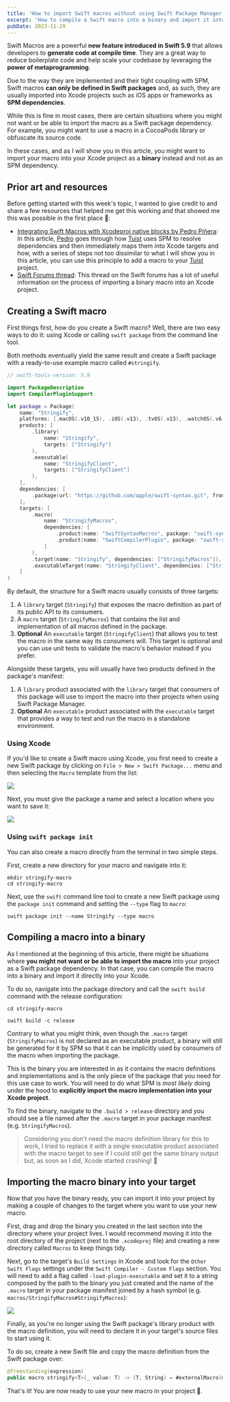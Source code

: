 ```yaml
---
title: 'How to import Swift macros without using Swift Package Manager'
excerpt: 'How to compile a Swift macro into a binary and import it into your Xcode project without using Swift Package Manager.'
pubDate: 2023-11-29
---
```


Swift Macros are a powerful **new feature introduced in Swift 5.9** that allows developers to **generate code at compile time**. They are a great way to reduce boilerplate code and help scale your codebase by leveraging the **power of metaprogramming**.

Due to the way they are implemented and their tight coupling with SPM, Swift macros **can only be defined in Swift packages** and, as such, they are usually imported into Xcode projects such as iOS apps or frameworks as **SPM dependencies**.

While this is fine in most cases, there are certain situations where you might not want or be able to import the macro as a Swift package dependency. For example, you might want to use a macro in a CocoaPods library or obfuscate its source code.

In these cases, and as I will show you in this article, you might want to import your macro into your Xcode project as a **binary** instead and not as an SPM dependency.

## Prior art and resources

Before getting started with this week's topic, I wanted to give credit to and share a few resources that helped me get this working and that showed me this was possible in the first place 👏:

- [Integrating Swift Macros with Xcodeproj native blocks by Pedro Piñera](https://pepicrft.me/blog/2023/11/08/swift-macros-with-xcodeproj-native-blocks): In this article, [Pedro](https://twitter.com/pepicrft) goes through how [Tuist](https://twitter.com/tuistio) uses SPM to resolve dependencies and then immediately maps them into Xcode targets and how, with a series of steps not too dissimilar to what I will show you in this article, you can use this principle to add a macro to your [Tuist](https://twitter.com/tuistio) project.
- [Swift Forums thread](https://forums.swift.org/t/how-to-import-macros-using-methods-other-than-swiftpm/66645): This thread on the Swift forums has a lot of useful information on the process of importing a binary macro into an Xcode project.

## Creating a Swift macro

First things first, how do you create a Swift macro? Well, there are two easy ways to do it: using Xcode or calling `swift package` from the command line tool.

Both methods eventually yield the same result and create a Swift package with a ready-to-use example macro called `#stringify`.

```swift:Package.swift
// swift-tools-version: 5.9

import PackageDescription
import CompilerPluginSupport

let package = Package(
    name: "Stringify",
    platforms: [.macOS(.v10_15), .iOS(.v13), .tvOS(.v13), .watchOS(.v6), .macCatalyst(.v13)],
    products: [
        .library(
            name: "Stringify",
            targets: ["Stringify"]
        ),
        .executable(
            name: "StringifyClient",
            targets: ["StringifyClient"]
        ),
    ],
    dependencies: [
        .package(url: "https://github.com/apple/swift-syntax.git", from: "509.0.0"),
    ],
    targets: [
        .macro(
            name: "StringifyMacros",
            dependencies: [
                .product(name: "SwiftSyntaxMacros", package: "swift-syntax"),
                .product(name: "SwiftCompilerPlugin", package: "swift-syntax")
            ]
        ),
        .target(name: "Stringify", dependencies: ["StringifyMacros"]),
        .executableTarget(name: "StringifyClient", dependencies: ["Stringify"])
    ]
)
```

By default, the structure for a Swift macro usually consists of three targets:

1. A `library` target (`Stringify`) that exposes the macro definition as part of its public API to its consumers.
2. A `macro` target (`StringifyMacros`) that contains the list and implementation of all macros defined in the package.
3. **Optional** An `executable` target (`StringifyClient`) that allows you to test the macro in the same way its consumers will. This target is optional and you can use unit tests to validate the macro's behavior instead if you prefer.

Alongside these targets, you will usually have two products defined in the package's manifest:

1. A `library` product associated with the `library` target that consumers of this package will use to import the macro into their projects when using Swift Package Manager.
2. **Optional** An `executable` product associated with the `executable` target that provides a way to test and run the macro in a standalone environment.

### Using Xcode

If you'd like to create a Swift macro using Xcode, you first need to create a new Swift package by clicking on `File > New > Swift Package...` menu and then selecting the `Macro` template from the list:

![](/assets/posts/binary-swift-macros/macro-template.webp)

Next, you must give the package a name and select a location where you want to save it:

![](/assets/posts/binary-swift-macros/macro-name.webp)

### Using `swift package init`

You can also create a macro directly from the terminal in two simple steps.

First, create a new directory for your macro and navigate into it:

```bash:Terminal
mkdir stringify-macro
cd stringify-macro
```

Next, use the `swift` command line tool to create a new Swift package using the `package init` command and setting the `--type` flag to `macro`:

```bash:Terminal
swift package init --name Stringify --type macro
```

## Compiling a macro into a binary

As I mentioned at the beginning of this article, there might be situations where **you might not want or be able to import the macro** into your project as a Swift package dependency. In that case, you can compile the macro into a binary and import it directly into your Xcode.

To do so, navigate into the package directory and call the `swift build` command with the release configuration:

```bash:Terminal
cd stringify-macro

swift build -c release
```

Contrary to what you might think, even though the `.macro` target (`StringifyMacros`) is not declared as an executable product, a binary will still be generated for it by SPM so that it can be implicitly used by consumers of the macro when importing the package.

This is the binary you are interested in as it contains the macro definitions and implementations and is the only piece of the package that you need for this use case to work. You will need to do what SPM is _most likely_ doing under the hood to **explicitly import the macro implementation into your Xcode project**.

To find the binary, navigate to the `.build > release` directory and you should see a file named after the `.macro` target in your package manifest (e.g. `StringifyMacros`).

> Considering you don't need the macro definition library for this to work, I tried to replace it with a single executable product associated with the macro target to see if I could still get the same binary output but, as soon as I did, Xcode started crashing! 🤪

## Importing the macro binary into your target

Now that you have the binary ready, you can import it into your project by making a couple of changes to the target where you want to use your new macro.

First, drag and drop the binary you created in the last section into the directory where your project lives. I would recommend moving it into the root directory of the project (next to the `.xcodeproj` file) and creating a new directory called `Macros` to keep things tidy.

Next, go to the target's `Build Settings` in Xcode and look for the `Other Swift Flags` settings under the `Swift Compiler - Custom Flags` section. You will need to add a flag called `-load-plugin-executable` and set it to a string composed by the path to the binary you just created and the name of the `.macro` target in your package manifest joined by a hash symbol (e.g. `macros/StringifyMacros#StringifyMacros`):

![](/assets/posts/binary-swift-macros/other-swift-flags.webp)

Finally, as you're no longer using the Swift package's library product with the macro definition, you will need to declare it in your target's source files to start using it.

To do so, create a new Swift file and copy the macro definition from the Swift package over:

```swift:StringifyMacro.swift
@freestanding(expression)
public macro stringify<T>(_ value: T) -> (T, String) = #externalMacro(module: "StringifyMacros", type: "StringifyMacro")
```

That's it! You are now ready to use your new macro in your project 🎉.

